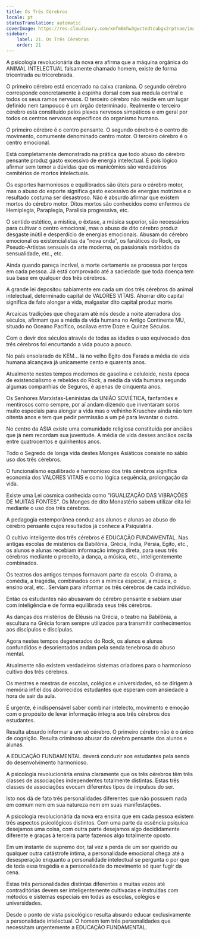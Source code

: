 ```yaml
---
title: Os Três Cérebros
locale: pt
statusTranslation: automatic
coverImage: https://res.cloudinary.com/xmfm6mhw3gwctndtcubgx2rptnae/image/upload/v1740337243/small_cover_educacion_fundamental_a051170f1c.webp
sidebar:
    label: 21. Os Três Cérebros
    order: 21
---
```

A psicologia revolucionária da nova era afirma que a máquina orgânica do ANIMAL INTELECTUAL falsamente chamado homem, existe de forma tricentrada ou tricerebrada.

O primeiro cérebro está encerrado na caixa craniana. O segundo cérebro corresponde concretamente à espinha dorsal com sua medula central e todos os seus ramos nervosos. O terceiro cérebro não reside em um lugar definido nem tampouco é um órgão determinado. Realmente o terceiro cérebro está constituído pelos plexos nervosos simpáticos e em geral por todos os centros nervosos específicos do organismo humano.

O primeiro cérebro é o centro pensante. O segundo cérebro é o centro do movimento, comumente denominado centro motor. O terceiro cérebro é o centro emocional.

Está completamente demonstrado na prática que todo abuso do cérebro pensante produz gasto excessivo de energia intelectual. É pois lógico afirmar sem temor a dúvidas que os manicômios são verdadeiros cemitérios de mortos intelectuais.

Os esportes harmoniosos e equilibrados são úteis para o cérebro motor, mas o abuso do esporte significa gasto excessivo de energias motrizes e o resultado costuma ser desastroso. Não é absurdo afirmar que existem mortos do cérebro motor. Ditos mortos são conhecidos como enfermos de Hemiplegia, Paraplegia, Paralisia progressiva, etc.

O sentido estético, a mística, o êxtase, a música superior, são necessários para cultivar o centro emocional, mas o abuso de dito cérebro produz desgaste inútil e desperdício de energias emocionais. Abusam do cérebro emocional os existencialistas da "nova onda", os fanáticos do Rock, os Pseudo-Artistas sensuais da arte moderna, os passionais mórbidos da sensualidade, etc., etc.

Ainda quando pareça incrível, a morte certamente se processa por terços em cada pessoa. Já está comprovado até a saciedade que toda doença tem sua base em qualquer dos três cérebros.

A grande lei depositou sabiamente em cada um dos três cérebros do animal intelectual, determinado capital de VALORES VITAIS. Ahorrar dito capital significa de fato alongar a vida, malgastar dito capital produz morte.

Arcaicas tradições que chegaram até nós desde a noite aterradora dos séculos, afirmam que a média da vida humana no Antigo Continente MU, situado no Oceano Pacífico, oscilava entre Doze e Quinze Séculos.

Com o devir dos séculos através de todas as idades o uso equivocado dos três cérebros foi encurtando a vida pouco a pouco.

No país ensolarado de KEM... lá no velho Egito dos Faraós a média de vida humana alcançava já unicamente cento e quarenta anos.

Atualmente nestes tempos modernos de gasolina e celuloide, nesta época de existencialismo e rebeldes do Rock, a média da vida humana segundo algumas companhias de Seguros, é apenas de cinquenta anos.

Os Senhores Marxistas-Leninistas da UNIÃO SOVIÉTICA, fanfarrões e mentirosos como sempre, por aí andam dizendo que inventaram soros muito especiais para alongar a vida mas o velhinho Kruschev ainda não tem oitenta anos e tem que pedir permissão a um pé para levantar o outro.

No centro da ASIA existe uma comunidade religiosa constituída por anciãos que já nem recordam sua juventude. A média de vida desses anciãos oscila entre quatrocentos e quinhentos anos.

Todo o Segredo de longa vida destes Monges Asiáticos consiste no sábio uso dos três cérebros.

O funcionalismo equilibrado e harmonioso dos três cérebros significa economia dos VALORES VITAIS e como lógica sequência, prolongação da vida.

Existe uma Lei cósmica conhecida como "IGUALIZAÇÃO DAS VIBRAÇÕES DE MUITAS FONTES". Os Monges de dito Monastério sabem utilizar dita lei mediante o uso dos três cérebros.

A pedagogia extemporânea conduz aos alunos e alunas ao abuso do cérebro pensante cujos resultados já conhece a Psiquiatria.

O cultivo inteligente dos três cérebros é EDUCAÇÃO FUNDAMENTAL. Nas antigas escolas de mistérios da Babilônia, Grécia, Índia, Pérsia, Egito, etc., os alunos e alunas recebiam informação íntegra direta, para seus três cérebros mediante o preceito, a dança, a música, etc., inteligentemente combinados.

Os teatros dos antigos tempos formavam parte da escola. O drama, a comédia, a tragédia, combinados com a mímica especial, a música, o ensino oral, etc.. Serviam para informar os três cérebros de cada indivíduo.

Então os estudantes não abusavam do cérebro pensante e sabiam usar com inteligência e de forma equilibrada seus três cérebros.

As danças dos mistérios de Elêusis na Grécia, o teatro na Babilônia, a escultura na Grécia foram sempre utilizados para transmitir conhecimentos aos discípulos e discípulas.

Agora nestes tempos degenerados do Rock, os alunos e alunas confundidos e desorientados andam pela senda tenebrosa do abuso mental.

Atualmente não existem verdadeiros sistemas criadores para o harmonioso cultivo dos três cérebros.

Os mestres e mestras de escolas, colégios e universidades, só se dirigem à memória infiel dos aborrecidos estudantes que esperam com ansiedade a hora de sair da aula.

É urgente, é indispensável saber combinar intelecto, movimento e emoção com o propósito de levar informação íntegra aos três cérebros dos estudantes.

Resulta absurdo informar a um só cérebro. O primeiro cérebro não é o único de cognição. Resulta criminoso abusar do cérebro pensante dos alunos e alunas.

A EDUCAÇÃO FUNDAMENTAL deverá conduzir aos estudantes pela senda do desenvolvimento harmonioso.

A psicologia revolucionária ensina claramente que os três cérebros têm três classes de associações independentes totalmente distintas. Estas três classes de associações evocam diferentes tipos de impulsos do ser.

Isto nos dá de fato três personalidades diferentes que não possuem nada em comum nem em sua natureza nem em suas manifestações.

A psicologia revolucionária da nova era ensina que em cada pessoa existem três aspectos psicológicos distintos. Com uma parte da essência psíquica desejamos uma coisa, com outra parte desejamos algo decididamente diferente e graças à terceira parte fazemos algo totalmente oposto.

Em um instante de supremo dor, tal vez a perda de um ser querido ou qualquer outra catástrofe íntima, a personalidade emocional chega até a desesperação enquanto a personalidade intelectual se pergunta o por que de toda essa tragédia e a personalidade do movimento só quer fugir da cena.

Estas três personalidades distintas diferentes e muitas vezes até contraditórias devem ser inteligentemente cultivadas e instruídas com métodos e sistemas especiais em todas as escolas, colégios e universidades.

Desde o ponto de vista psicológico resulta absurdo educar exclusivamente a personalidade intelectual. O homem tem três personalidades que necessitam urgentemente a EDUCAÇÃO FUNDAMENTAL.

